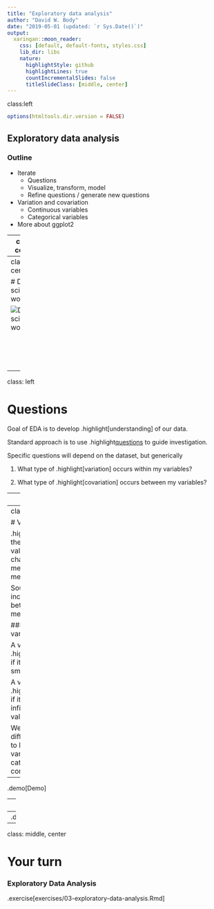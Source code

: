 ```yaml
---
title: "Exploratory data analysis"
author: "David W. Body"
date: "2019-05-01 (updated: `r Sys.Date()`)"
output:
  xaringan::moon_reader:
    css: [default, default-fonts, styles.css]
    lib_dir: libs
    nature:
      highlightStyle: github
      highlightLines: true
      countIncrementalSlides: false
      titleSlideClass: [middle, center]
---
```

class:left

```r
options(htmltools.dir.version = FALSE)
```

## Exploratory data analysis

### Outline

- Iterate
  - Questions
  - Visualize, transform, model
  - Refine questions / generate new questions

- Variation and covariation
  - Continuous variables
  - Categorical variables

- More about ggplot2

---
class: center

# Data science workflow

![Data science workflow](assets/data-science.png)

<br/>
<br/>
<br/>
<br/>
<p style="font-size: x-small">
Image source: <a href="http://r4ds.had.co.nz/">R for Data Science</a> by Hadley Wickham & Garrett Grolemund.
</p>

---
class: center

# Data science workflow

![Data science workflow](assets/data-science-explore.png)

<br/>
<br/>
<br/>
<br/>
<p style="font-size: x-small">
Image source: <a href="http://r4ds.had.co.nz/">R for Data Science</a> by Hadley Wickham & Garrett Grolemund.
</p>

---
class: left

# Questions

Goal of EDA is to develop .highlight[understanding] of our data.

Standard approach is to use .highlight[questions] to guide investigation.

Specific questions will depend on the dataset, but generically

1. What type of .highlight[variation] occurs within my variables?

2. What type of .highlight[covariation] occurs between my variables?

---
class: left

# Terminology

From chapter 7:

> * A .highlight[variable] is a quantity, quality, or property that you can measure.

> * A .highlight[value] is the state of a variable when you measure it. The value of a variable may change from measurement to measurement.

> * An .highlight[observation] is a set of measurements made under similar conditions (you usually make all of the measurements in an observation at the same time and on the same object). An observation will contain several values, each associated with a different variable. We’ll sometimes refer to an observation as a data point.

> * .highlight[Tabular data] is a set of values, each associated with a variable and an observation. Tabular data is .highlight[tidy] if each value is placed in its own “cell”, each variable in its own column, and each observation in its own row.

---
class: left

# Variation

.highlight[Variation] is the tendency of the values of a variable to change from measurement to measurement.

Sources of variation include differences between subjects and measurement errors.

### Types of variables

A variable is .highlight[categorical] if it can take one of a small set of values.

A variable is .highlight[continuous] if it can take any of an infinite set of ordered values.

We will use slightly different techniques to look at the variation of categorical and continous variables.

--
.demo[Demo]

---
class: left

# Covariation

.highlight[Covariation] is the tendency for the values two or more variables to vary in a related way.

Best way to find covariation is the .highlight[plot the variables].

We'll consider the following cases:

* A categorical and continous variable

* Two categorical variables

* Two continuous variables

--
.demo[Demo]

---
class: middle, center

# Your turn

### Exploratory Data Analysis

.exercise[exercises/03-exploratory-data-analysis.Rmd]
